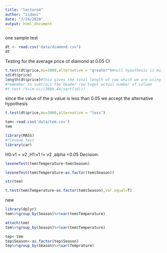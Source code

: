 ```yaml
---
title: "lecture4"
author: "zidani"
date: "7/24/2020"
output: html_document
---
```


one sample test

```r
dt <- read.csv("data/diamond.csv")
dt

``` 
Testing for the average price of diamond at 0.05 CI
```r
t.test(dt$price,mu=3000,alternative = "greater")#null hypothesis is mu,greater=>alternative hypothesis
sd(dt$price)
length(dt$price)#this gives the total length of row which we are using as the number of elements 
#remember to subtract the header row toget actual number of column
#t-test (t=(m-u)/(3989.44/sqrt(sd)))

```
since the value of the p value is less than 0.05 we accept the alternative hypothesis 
```r
t.test(dt$price,mu=3000,alternative = "less")
```

```r
tem<-read.csv('data/tem.csv')
tem
```

```r
library(MASS)
#?levene.test
library(car)
```
H0:v1 = v2 ,H1:v1 != v2 ,alpha =0.05
Decision:



```r
leveneTest(tem$Temperature~tem$Season)
```

```r
leveneTest(tem$Temperature~as.factor(tem$Season))
```


```r
str(tem)
```

```r
t.test(tem$Temperature~as.factor(tem$Season),var.equal=T)
```

new
```r
library(dplyr)
tem%>%group_by(Season)%>%var(tem$Temperature)
```

```r
attach(tem)
tem%>%group_by(Season)%>%var(tem$Temperature)
```
```r
tep<-tem
tep$Season<-as.factor(tep$Season)
tep%>%group_by(Season)%>%var(Temprature)
```

```r
```
